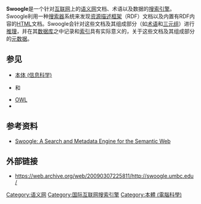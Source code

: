 '''Swoogle'''是一个针对[[互联网|互联网]]上的[[语义网|语义网]]文档、术语以及数据的[[搜索引擎|搜索引擎]]。Swoogle利用一种[[网络蜘蛛|搜索器]]系统来发现[[RDF|资源描述框架]]（RDF）文档以及内置有RDF内容的[[HTML|HTML]]文档。Swoogle会针对这些文档及其组成部分（如[[术语|术语]]和[[三元组|三元组]]）进行[[推理|推理]]，并在其[[数据库|数据库]]之中记录和[[数据库索引|索引]]具有实际意义的，关于这些文档及其组成部分的[[元数据|元数据]]。

== 参见 ==
* [[本体_(信息科学)|本体 (信息科学)]]
* {{Link-en|DARPA代理标记语言|DARPA Agent Markup Language|DAML}}和{{Link-en|DAMLplusOIL|DAMLplusOIL|DAML+OIL}}
* [[网络本体语言|OWL]]
* {{Link-en|Swoop|Swoop}}

== 参考资料 ==
<div class="references-small">
<references />
</div>
* [http://ebiquity.umbc.edu/paper/html/id/183/ Swoogle: A Search and Metadata Engine for the Semantic Web]{{Wayback|url=http://ebiquity.umbc.edu/paper/html/id/183/ |date=20090227065849 }}

== 外部链接 ==
* https://web.archive.org/web/20090307225811/http://swoogle.umbc.edu/
{{语义网}}

[[Category:语义网|Category:语义网]]
[[Category:国际互联网搜索引擎|Category:国际互联网搜索引擎]]
[[Category:本體_(電腦科學)|Category:本體 (電腦科學)]]
{{网站小作品}}